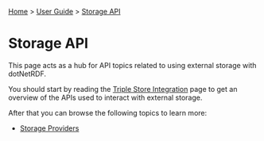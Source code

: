[[Home]] > [[User Guide]] > [[UserGuide/Storage API|Storage API]]

= Storage API =

This page acts as a hub for API topics related to using external storage with dotNetRDF.

You should start by reading the [[UserGuide/Triple Store Integration|Triple Store Integration]] page to get an overview of the APIs used to interact with external storage.

After that you can browse the following topics to learn more:

* [[UserGuide/Storage/Providers|Storage Providers]]